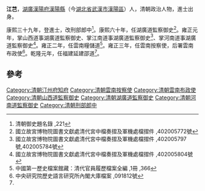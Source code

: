 '''江芑'''，[[湖廣|湖廣]][[漢陽府|漢陽府]][[漢陽縣|漢陽縣]]（今[[湖北省|湖北省]][[武漢市|武漢市]][[漢陽區|漢陽區]]）人，清朝政治人物，進士出身。

康熙三十九年，登進士，改刑部郎中<ref>清朝御史題名錄 ,221</ref>。康熙六十年，任湖廣道監察御史<ref>國立故宮博物院圖書文獻處清代宮中檔奏摺及軍機處檔摺件 ,402005772號</ref>。雍正元年，掌山西道事湖廣道監察御史、掌江南道事湖廣道監察御史<ref>國立故宮博物院圖書文獻處清代宮中檔奏摺及軍機處檔摺件 ,402005797號,402005784號</ref>、掌河南道事湖廣道監察御史<ref>國立故宮博物院圖書文獻處清代宮中檔奏摺及軍機處檔摺件 ,402005804號</ref>。雍正二年，任雲南糧儲道<ref name="#1">中國第一歷史檔案館藏：清代官員履歷檔案全編 ,1冊 ,366</ref>。雍正三年，任雲南按察使，后署雲南布政使<ref>中央研究院歷史語言研究所內閣大庫檔案 ,091812號</ref>。乾隆元年，任福建延建邵道<ref name="#1"/>。

==參考==
{{reflist}}

{{start box}}
{{s-off}}
{{succession box|方伸|[[馮協一|馮協一]]|[[汀州府|汀州府]][[知府|知府]]|[[康熙|康熙]]四十六－四十七年<br />（1707－1708年）}}
{{Succession box|[[馮協一|馮協一]]|吳澍|[[汀州府|汀州府]][[知府|知府]]|[[康熙|康熙]]五十一－五十二年<br />（1712－1713年）}}
{{end box}}

{{清朝人物小作品}}
{{康熙三十九年庚辰科殿試金榜}}

[[Category:清朝汀州府知府|Category:清朝汀州府知府]]
[[Category:清朝雲南按察使|Category:清朝雲南按察使]]
[[Category:清朝雲南布政使|Category:清朝雲南布政使]]
[[Category:清朝山西道監察御史|Category:清朝山西道監察御史]]
[[Category:清朝湖廣道監察御史|Category:清朝湖廣道監察御史]]
[[Category:清朝河南道監察御史|Category:清朝河南道監察御史]]
[[Category:清朝刑部郎中|Category:清朝刑部郎中]]